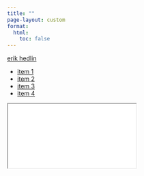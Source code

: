 ```yaml
---
title: ""
page-layout: custom
format:
  html:
    toc: false
---
```


```{=html}
<div class="frame">
  <aside class="rail" aria-label="Primary">
    <div class="brand">
      <a href="about.html" class="name" data-preview="images/about.jpg">erik hedlin</a>
      <!-- <div class="role">Data Scientist</div> -->
    </div>

    <nav class="menu" aria-label="Navigation">
      <div class="menu-section">
        <!-- <h3 class="menu-heading">Information</h3> -->
        <ul>
          <li><a href="posts/" data-preview="images/landscape.png">item 1</a></li>
          <li><a href="about.html" data-preview="images/landscape2.png">item 2</a></li>
          <li><a href="archive.html" data-preview="images/archive.jpg">item 3</a></li>
          <li><a href="photography.html" data-preview="images/photography.jpg">item 4</a></li>
        </ul>
      </div>
      
      <div class="menu-section">
        <!-- <h3 class="menu-heading">Archive</h3> -->
        <ul class="secondary">
          <!-- <li><a href="#">Photography</a></li> -->
        </ul>
      </div>
    </nav>
  </aside>

  <main class="preview" aria-live="polite">
    <div class="default-content">
      <iframe src="gradient_descent.html" class="gradient-viz" title="3D Gradient Descent Visualization"></iframe>
    </div>
    <div class="preview-img" role="img" aria-label="Section preview"></div>
  </main>
</div>
```